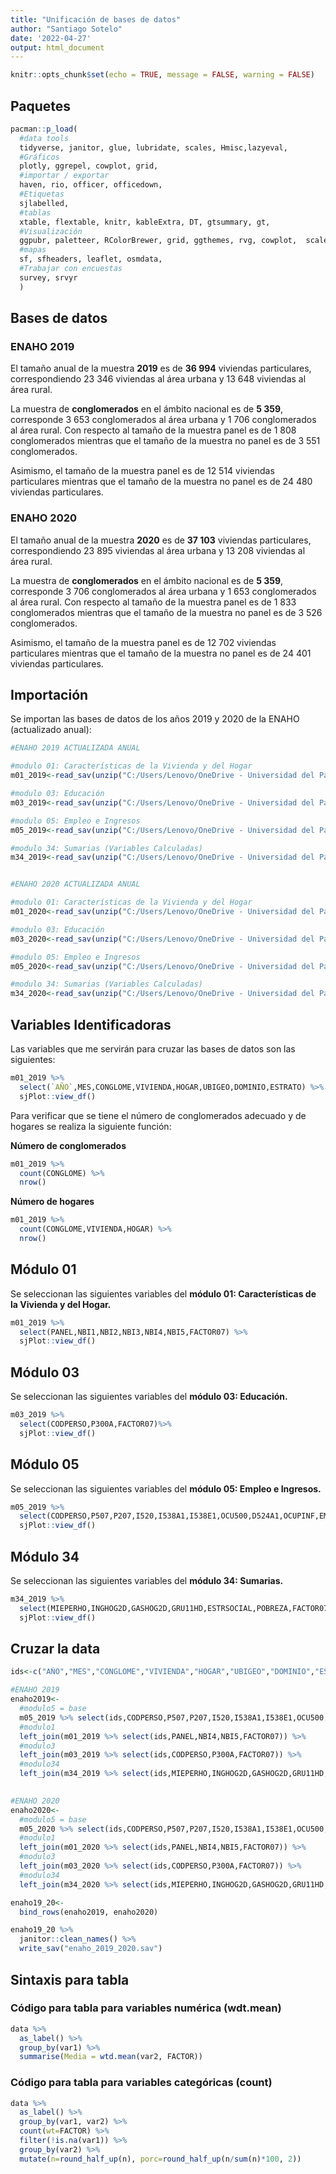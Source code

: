 ```yaml
---
title: "Unificación de bases de datos"
author: "Santiago Sotelo"
date: '2022-04-27'
output: html_document
---
```


```r
knitr::opts_chunk$set(echo = TRUE, message = FALSE, warning = FALSE)
```

## Paquetes

```r
pacman::p_load(
  #data tools
  tidyverse, janitor, glue, lubridate, scales, Hmisc,lazyeval,
  #Gráficos
  plotly, ggrepel, cowplot, grid,
  #importar / exportar
  haven, rio, officer, officedown,
  #Etiquetas
  sjlabelled,
  #tablas
  xtable, flextable, knitr, kableExtra, DT, gtsummary, gt,
  #Visualización
  ggpubr, paletteer, RColorBrewer, grid, ggthemes, rvg, cowplot,  scales, ggtext, ggrepel,
  #mapas
  sf, sfheaders, leaflet, osmdata,
  #Trabajar con encuestas
  survey, srvyr
  )
```

## Bases de datos

### ENAHO 2019

El tamaño anual de la muestra **2019** es de **36 994** viviendas particulares, correspondiendo 23 346 viviendas al área urbana y 13 648 viviendas al área rural.

La muestra de **conglomerados** en el ámbito nacional es de **5 359**, corresponde 3 653 conglomerados al área urbana y 1 706 conglomerados al área rural. Con respecto al tamaño de la muestra panel es de 1 808 conglomerados mientras que el tamaño de la muestra no panel es de 3 551 conglomerados.

Asimismo, el tamaño de la muestra panel es de 12 514 viviendas particulares mientras que el tamaño de la muestra no panel es de 24 480 viviendas particulares.

### ENAHO 2020

El tamaño anual de la muestra **2020** es de **37 103** viviendas particulares, correspondiendo 23 895 viviendas al área urbana y 13 208 viviendas al área rural.

La muestra de **conglomerados** en el ámbito nacional es de **5 359**, corresponde 3 706 conglomerados al área urbana y 1 653 conglomerados al área rural. Con respecto al tamaño de la muestra panel es de 1 833 conglomerados mientras que el tamaño de la muestra no panel es de 3 526 conglomerados.

Asimismo, el tamaño de la muestra panel es de 12 702 viviendas particulares mientras que el tamaño de la muestra no panel es de 24 401 viviendas particulares.

## Importación

Se importan las bases de datos de los años 2019 y 2020 de la ENAHO (actualizado anual):

```r
#ENAHO 2019 ACTUALIZADA ANUAL

#modulo 01: Características de la Vivienda y del Hogar
m01_2019<-read_sav(unzip("C:/Users/Lenovo/OneDrive - Universidad del Pacífico/Bases de datos/ENAHO_2019_ACTUALIZADA_ANUAL/687-Modulo01.zip", "687-Modulo01/Enaho01-2019-100.sav"))

#modulo 03: Educación
m03_2019<-read_sav(unzip("C:/Users/Lenovo/OneDrive - Universidad del Pacífico/Bases de datos/ENAHO_2019_ACTUALIZADA_ANUAL/687-Modulo03.zip", "687-Modulo03/Enaho01A-2019-300.sav"))

#modulo 05: Empleo e Ingresos
m05_2019<-read_sav(unzip("C:/Users/Lenovo/OneDrive - Universidad del Pacífico/Bases de datos/ENAHO_2019_ACTUALIZADA_ANUAL/687-Modulo05.zip", "687-Modulo05/Enaho01a-2019-500.sav"))

#modulo 34: Sumarias (Variables Calculadas)
m34_2019<-read_sav(unzip("C:/Users/Lenovo/OneDrive - Universidad del Pacífico/Bases de datos/ENAHO_2019_ACTUALIZADA_ANUAL/687-Modulo34.zip", "687-Modulo34/Sumaria-2019.sav"))


#ENAHO 2020 ACTUALIZADA ANUAL

#modulo 01: Características de la Vivienda y del Hogar
m01_2020<-read_sav(unzip("C:/Users/Lenovo/OneDrive - Universidad del Pacífico/Bases de datos/ENAHO_2020_ACTUALIZADA_ANUAL/737-Modulo01.zip", "737-Modulo01/Enaho01-2020-100.sav"))

#modulo 03: Educación
m03_2020<-read_sav(unzip("C:/Users/Lenovo/OneDrive - Universidad del Pacífico/Bases de datos/ENAHO_2020_ACTUALIZADA_ANUAL/737-Modulo03.zip", "737-Modulo03/Enaho01A-2020-300.sav"))

#modulo 05: Empleo e Ingresos
m05_2020<-read_sav(unzip("C:/Users/Lenovo/OneDrive - Universidad del Pacífico/Bases de datos/ENAHO_2020_ACTUALIZADA_ANUAL/737-Modulo05.zip", "737-Modulo05/Enaho01A-2020-500.sav"))

#modulo 34: Sumarias (Variables Calculadas)
m34_2020<-read_sav(unzip("C:/Users/Lenovo/OneDrive - Universidad del Pacífico/Bases de datos/ENAHO_2020_ACTUALIZADA_ANUAL/737-Modulo34.zip", "737-Modulo34/Sumaria-2020.sav"))


```

## Variables Identificadoras

Las variables que me servirán para cruzar las bases de datos son las siguientes:

```r
m01_2019 %>%
  select(`AÑO`,MES,CONGLOME,VIVIENDA,HOGAR,UBIGEO,DOMINIO,ESTRATO) %>% 
  sjPlot::view_df()

```

Para verificar que se tiene el número de conglomerados adecuado y de hogares se realiza la siguiente función:

**Número de conglomerados**

```r
m01_2019 %>% 
  count(CONGLOME) %>% 
  nrow()
```
**Número de hogares**

```r
m01_2019 %>% 
  count(CONGLOME,VIVIENDA,HOGAR) %>% 
  nrow()
```

## Módulo 01

Se seleccionan las siguientes variables del **módulo 01: Características de la Vivienda y del Hogar.**

```r
m01_2019 %>%
  select(PANEL,NBI1,NBI2,NBI3,NBI4,NBI5,FACTOR07) %>% 
  sjPlot::view_df()

```

## Módulo 03

Se seleccionan las siguientes variables del **módulo 03: Educación.**

```r
m03_2019 %>%
  select(CODPERSO,P300A,FACTOR07)%>%
  sjPlot::view_df()

```

## Módulo 05

Se seleccionan las siguientes variables del **módulo 05: Empleo e Ingresos.**

```r
m05_2019 %>%
  select(CODPERSO,P507,P207,I520,I538A1,I538E1,OCU500,D524A1,OCUPINF,EMPLPSEC,FAC500A)%>%
  sjPlot::view_df()

```

## Módulo 34

Se seleccionan las siguientes variables del **módulo 34: Sumarias.**

```r
m34_2019 %>%
  select(MIEPERHO,INGHOG2D,GASHOG2D,GRU11HD,ESTRSOCIAL,POBREZA,FACTOR07)%>%#no deberia ser ingreso bruto INGHOG1D?
  sjPlot::view_df()

```

## Cruzar la data

```r
ids<-c("AÑO","MES","CONGLOME","VIVIENDA","HOGAR","UBIGEO","DOMINIO","ESTRATO")

#ENAHO 2019
enaho2019<-
  #modulo5 = base
  m05_2019 %>% select(ids,CODPERSO,P507,P207,I520,I538A1,I538E1,OCU500,D524A1,OCUPINF,EMPLPSEC,FAC500A) %>% 
  #modulo1
  left_join(m01_2019 %>% select(ids,PANEL,NBI4,NBI5,FACTOR07)) %>%
  #modulo3
  left_join(m03_2019 %>% select(ids,CODPERSO,P300A,FACTOR07)) %>% 
  #modulo34
  left_join(m34_2019 %>% select(ids,MIEPERHO,INGHOG2D,GASHOG2D,GRU11HD,ESTRSOCIAL,POBREZA,FACTOR07))
  

#ENAHO 2020
enaho2020<-
  #modulo5 = base
  m05_2020 %>% select(ids,CODPERSO,P507,P207,I520,I538A1,I538E1,OCU500,D524A1,OCUPINF,EMPLPSEC,FAC500A) %>% 
  #modulo1
  left_join(m01_2020 %>% select(ids,PANEL,NBI4,NBI5,FACTOR07)) %>%
  #modulo3
  left_join(m03_2020 %>% select(ids,CODPERSO,P300A,FACTOR07)) %>% 
  #modulo34
  left_join(m34_2020 %>% select(ids,MIEPERHO,INGHOG2D,GASHOG2D,GRU11HD,ESTRSOCIAL,POBREZA,FACTOR07))

enaho19_20<-
  bind_rows(enaho2019, enaho2020)

enaho19_20 %>% 
  janitor::clean_names() %>% 
  write_sav("enaho_2019_2020.sav")

```

## Sintaxis para tabla

### Código para tabla para variables numérica (wdt.mean)

```r
data %>%
  as_label() %>%
  group_by(var1) %>%
  summarise(Media = wtd.mean(var2, FACTOR))

```

### Código para tabla para variables categóricas (count)

```r
data %>%
  as_label() %>%
  group_by(var1, var2) %>%
  count(wt=FACTOR) %>%
  filter(!is.na(var1)) %>%
  group_by(var2) %>%
  mutate(n=round_half_up(n), porc=round_half_up(n/sum(n)*100, 2))
```

